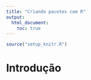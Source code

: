 ```yaml
---
title: "Criando pacotes com R"
output:
  html_document:
    toc: true
---
```


```r
source("setup_knitr.R")
```

# Introdução
